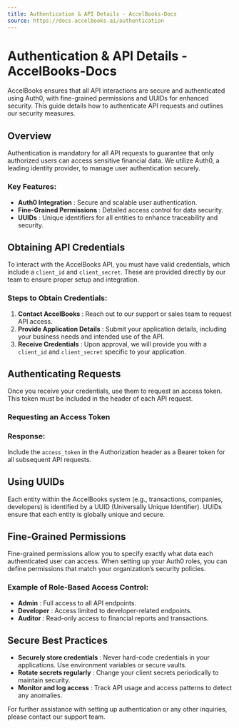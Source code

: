 ```yaml
---
title: Authentication & API Details - AccelBooks-Docs
source: https://docs.accelbooks.ai/authentication
---
```


# Authentication & API Details - AccelBooks-Docs

AccelBooks ensures that all API interactions are secure and authenticated using Auth0, with fine-grained permissions and UUIDs for enhanced security. This guide details how to authenticate API requests and outlines our security measures.

## Overview

Authentication is mandatory for all API requests to guarantee that only authorized users can access sensitive financial data. We utilize Auth0, a leading identity provider, to manage user authentication securely.

### Key Features:

  * **Auth0 Integration** : Secure and scalable user authentication.
  * **Fine-Grained Permissions** : Detailed access control for data security.
  * **UUIDs** : Unique identifiers for all entities to enhance traceability and security.



## Obtaining API Credentials

To interact with the AccelBooks API, you must have valid credentials, which include a `client_id` and `client_secret`. These are provided directly by our team to ensure proper setup and integration.

### Steps to Obtain Credentials:

  1. **Contact AccelBooks** : Reach out to our support or sales team to request API access.
  2. **Provide Application Details** : Submit your application details, including your business needs and intended use of the API.
  3. **Receive Credentials** : Upon approval, we will provide you with a `client_id` and `client_secret` specific to your application.



## Authenticating Requests

Once you receive your credentials, use them to request an access token. This token must be included in the header of each API request.

### Requesting an Access Token

### Response:

Include the `access_token` in the Authorization header as a Bearer token for all subsequent API requests.

## Using UUIDs

Each entity within the AccelBooks system (e.g., transactions, companies, developers) is identified by a UUID (Universally Unique Identifier). UUIDs ensure that each entity is globally unique and secure.

## Fine-Grained Permissions

Fine-grained permissions allow you to specify exactly what data each authenticated user can access. When setting up your Auth0 roles, you can define permissions that match your organization’s security policies.

### Example of Role-Based Access Control:

  * **Admin** : Full access to all API endpoints.
  * **Developer** : Access limited to developer-related endpoints.
  * **Auditor** : Read-only access to financial reports and transactions.



## Secure Best Practices

  * **Securely store credentials** : Never hard-code credentials in your applications. Use environment variables or secure vaults.
  * **Rotate secrets regularly** : Change your client secrets periodically to maintain security.
  * **Monitor and log access** : Track API usage and access patterns to detect any anomalies.



For further assistance with setting up authentication or any other inquiries, please contact our support team.
